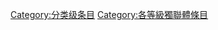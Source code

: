 {{catmore1|[[WikiProject:獨立國家聯合體|WikiProject:獨立國家聯合體]]}}
{{Articles by Quality|topic=独联体|project=獨立國家聯合體|format=toc}}
{{empty category}}
[[Category:分类级条目|Category:分类级条目]]
[[Category:各等級獨聯體條目|Category:各等級獨聯體條目]]